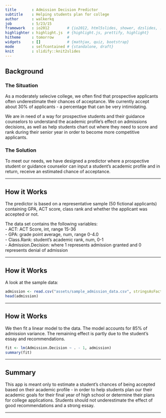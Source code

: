 ```yaml
---
title       : Admission Decision Predictor 
subtitle    : Helping students plan for college
author      : walkerkq
job         : 5/23/15
framework   : io2012        # {io2012, html5slides, shower, dzslides, ...}
highlighter : highlight.js  # {highlight.js, prettify, highlight}
hitheme     : tomorrow      # 
widgets     : []            # {mathjax, quiz, bootstrap}
mode        : selfcontained # {standalone, draft}
knit        : slidify::knit2slides
---
```


## Background  

### The Situation  
As a moderately selecive college, we often find that prospective applicants often underestimate their chances of acceptance. We currently accept about 30% of applicants - a percentage that can be very intimidating.  

We are in need of a way for prospective students and their guidance counselors to understand the academic profile's effect on admissions decisions, as well as help students chart out where they need to score and rank during their senior year in order to become more competitive applicants.  

### The Solution

To meet our needs, we have designed a predictor where a prospective student or guidance counselor can input a student's academic profile and in return, receive an estimated chance of acceptance.

--- 

## How it Works

The predictor is based on a representative sample (50 fictional applicants) containing GPA, ACT score, class rank and whether the applicant was accepted or not.  

The data set contains the following variables:  
- ACT: ACT Score, int, range 15-36  
- GPA: grade point average, num, range 0-4.0  
- Class.Rank: student's academic rank, num, 0-1  
- Admission.Decision: where 1 represents admission granted and 0 represents denial of admission 

---

## How it Works  

A look at the sample data:  

```r
admission <- read.csv("assets/sample_admission_data.csv", stringsAsFactors=FALSE)
head(admission)
```

--- 

## How it Works

We then fit a linear model to the data. The model accounts for 85% of admission variance. The remaining effect is partly due to the student's essay and recommendations.  

```r
fit <- lm(Admission.Decision ~ . - 1, admission)
summary(fit)
```

---  

## Summary  

This app is meant only to estimate a student's chances of being accepted based on their academic profile - in order to help students plan our their academic goals for their final year of high school or determine their plans for college applications. Students should not underestimate the effect of good recommendations and a strong essay.    

---  
